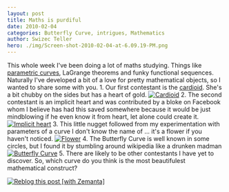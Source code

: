 ```yaml
---
layout: post
title: Maths is purdiful
date: 2010-02-04
categories: Butterfly Curve, intrigues, Mathematics
author: Swizec Teller
hero: ./img/Screen-shot-2010-02-04-at-6.09.19-PM.png
---
```


This whole week I've been doing a lot of maths studying. Things like [parametric curves](http://en.wikipedia.org/wiki/Parametric_equation "Parametric equation"), LaGrange theorems and funky functional sequences. Naturally I've developed a bit of a love for pretty mathematical objects, so I wanted to share some with you. 1. Our first contestant is the [cardioid](http://en.wikipedia.org/wiki/Cardioid "Cardioid"). She's a bit chubby on the sides but has a heart of gold. [![Cardioid](./img/Screen-shot-2010-02-04-at-6.09.19-PM.png "Cardioid")](http://www.wolframalpha.com/input/?i=plot+r+%3D+1-cosPhi+for+Phi+in+0,2Pi) 2. The second contestant is an implicit heart and was contributed by a bloke on Facebook whom I believe has had this saved somewhere because it would be just mindblowing if he even know it from heart, let alone could create it. [![Implicit heart](./img/Screen-shot-2010-02-04-at-6.11.36-PM.png "Implicit heart")](http://www.wolframalpha.com/input/?i=plot+(x2+%2B+y2+-+1)3+-+x2+*+y3+%3D+0) 3. This little nugget followed from my experimentation with parameters of a curve I don't know the name of ... it's a flower if you haven't noticed. [![Flower](./img/Screen-shot-2010-02-04-at-6.13.41-PM.png "Flower")](http://www.wolframalpha.com/input/?i=plot+r+%3D+cos(12Phi)+for+Phi+in+0,2Pi) 4. The Butterfly Curve is well known in some circles, but I found it by stumbling around wikipedia like a drunken madman [![Butterfly Curve](./img/Screen-shot-2010-02-04-at-6.15.31-PM.png "Butterfly Curve")](http://www.wolframalpha.com/input/?i=plot+r%3De(sin(Phi))-2*cos(4(Phi))%2Bsin((2*Phi-Pi)/24)5+for+Phi+in+0,20Pi) 5. There are likely to be other contestants I have yet to discover. So, which curve do you think is the most beautifulest mathematical construct?

[![Reblog this post \[with Zemanta\]](http://img.zemanta.com/reblog_e.png?x-id=69e2cbc2-ea5f-4ce2-bd1d-b877619943c5)](http://reblog.zemanta.com/zemified/69e2cbc2-ea5f-4ce2-bd1d-b877619943c5/ "Reblog this post \[with Zemanta]")
